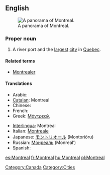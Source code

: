 {{also|Montréal}}
==English==
{{wikipedia}}
[[Image:Montreal Twilight Panorama 2006.jpg|thumb|right|A panorama of Montreal.]]

===Proper noun===
{{en-proper noun}}

# A river port and the [[largest]] [[city]] in [[Quebec]].

====Related terms====
* [[Montrealer]]

====Translations====
{{trans-top|a city in Quebec}}
* Arabic: {{t|ar|مونتريال|m|tr=Muuntriyaal|sc=Arab}}
* [[Catalan]]: Montreal
* Chinese: {{蒙特利爾|蒙特利尔|Méngtèlì'ěr}}
* French: {{t+|fr|Montréal|m}}
* Greek: [[Μόντρεαλ]]
{{trans-mid}}
* [[Interlingua]]: Montreal
* Italian: [[Montreale]] {{f}}
* Japanese: [[モントリオール]] (Montoriōru)
* Russian: [[Монреаль]] (Monreál’) {{m}}
* Spanish: {{t+|es|Montreal|m}}
{{trans-bottom}}

[[Category:Canada]]
[[Category:Cities]]

[[es:Montreal]]
[[fr:Montreal]]
[[hu:Montreal]]
[[pl:Montreal]]